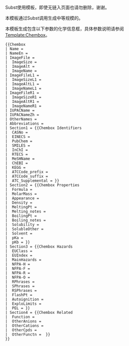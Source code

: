 {{Documentation subpage}}
Subst使用模板，即使无链入页面也请勿删除，谢谢。

本模板通过Subst调用生成中等规模的{{tl|Chembox}}。

本模板生成包含以下参数的化学信息框，具体参数说明请参阅[[Template:Chembox]]。
<pre>
{{Chembox
| Name = 
| NameEn = 
| ImageFile = 
|  ImageSize = 
|  ImageAlt = 
|  ImageName =
| ImageFileL1 =
|  ImageSizeL1 = 
|  ImageAltL1 = 
|  ImageNameL1 = 
| ImageFileR1 =
|  ImageSizeR1 = 
|  ImageAltR1 = 
|  ImageNameR1 = 
| IUPACName = 
| IUPACNameZh = 
| OtherNames = 
| Abbreviations = 
| Section1 = {{Chembox Identifiers
|  CASNo = 
|  EINECS = 
|  PubChem = 
|  SMILES = 
|  InChI = 
|  RTECS =
|  MeSHName =
|  ChEBI =
|  KEGG = 
|  ATCCode_prefix = 
|  ATCCode_suffix = 
|  ATC_Supplemental = }}
| Section2 = {{Chembox Properties
|  Formula = 
|  MolarMass =
|  Appearance =
|  Density = 
|  MeltingPt = 
|  Melting_notes =
|  BoilingPt = 
|  Boiling_notes = 
|  Solubility = 
|  SolubleOther = 
|  Solvent = 
|  pKa = 
|  pKb = }}
| Section3 = {{Chembox Hazards
|  EUClass = 
|  EUIndex = 
|  MainHazards = 
|  NFPA-H = 
|  NFPA-F = 
|  NFPA-R = 
|  NFPA-O =
|  RPhrases = 
|  SPhrases = 
|  RSPhrases =
|  FlashPt = 
|  Autoignition = 
|  ExploLimits = 
|  PEL = }}
| Section4 = {{Chembox Related
|  Function = 
|  OtherAnions = 
|  OtherCations = 
|  OtherCpds =
|  OtherFunctn =  }}
}}
</pre>

<includeonly>
</includeonly>